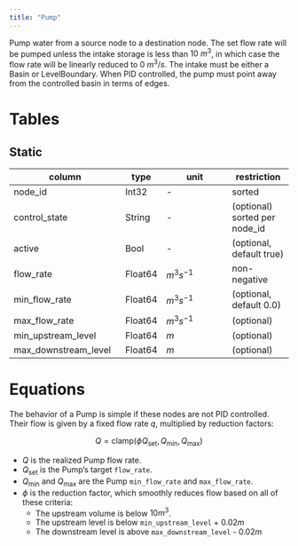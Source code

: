```yaml
---
title: "Pump"
---
```


Pump water from a source node to a destination node.
The set flow rate will be pumped unless the intake storage is less than $10~m^3$,
in which case the flow rate will be linearly reduced to $0~m^3/s$.
The intake must be either a Basin or LevelBoundary.
When PID controlled, the pump must point away from the controlled basin in terms of edges.

# Tables

## Static

column               | type    | unit         | restriction
-------------------- | ------- | ------------ | -----------
node_id              | Int32   | -            | sorted
control_state        | String  | -            | (optional) sorted per node_id
active               | Bool    | -            | (optional, default true)
flow_rate            | Float64 | $m^3 s^{-1}$ | non-negative
min_flow_rate        | Float64 | $m^3 s^{-1}$ | (optional, default 0.0)
max_flow_rate        | Float64 | $m^3 s^{-1}$ | (optional)
min_upstream_level   | Float64 | $m$          | (optional)
max_downstream_level | Float64 | $m$          | (optional)

# Equations

The behavior of a Pump is simple if these nodes are not PID controlled.
Their flow is given by a fixed flow rate $q$, multiplied by reduction factors:

$$
Q = \mathrm{clamp}(\phi Q_\text{set}, Q_{\min}, Q_{\max})
$$

- $Q$ is the realized Pump flow rate.
- $Q_\text{set}$ is the Pump's target `flow_rate`.
- $Q_{\min}$ and $Q_{\max}$ are the Pump `min_flow_rate` and `max_flow_rate`.
- $\phi$ is the reduction factor, which smoothly reduces flow based on all of these criteria:
  - The upstream volume is below $10 m^3$.
  - The upstream level is below `min_upstream_level` + $0.02 m$
  - The downstream level is above `max_downstream_level` - $0.02 m$
